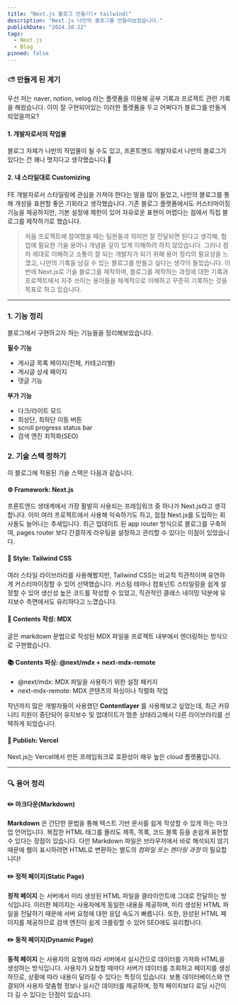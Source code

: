 ```yaml
---
title: "Next.js 블로그 만들기(+ tailwind)"
description: "Next.js 나만의 블로그를 만들어보았습니다."
publishDate: "2024.10.22"
tags:
  - Next.js
  - Blog
pinned: false
---
```


### ⛅ 만들게 된 계기

우선 저는 naver, notion, velog 라는 플랫폼을 이용해 공부 기록과 프로젝트 관련 기록을 해왔습니다.
이미 잘 구현되어있는 이러한 플랫폼을 두고 어쩌다가 블로그를 만들게 되었을까요?

#### 1. 개발자로서의 작업물
블로그 자체가 나만의 작업물이 될 수도 있고, 프론트엔드 개발자로서 나만의 블로그가 있다는 건 꽤나 멋지다고 생각했습니다.🤩

#### 2. 내 스타일대로 Customizing
FE 개발자로서 스타일링에 관심을 가져야 한다는 말을 많이 들었고, 나만의 블로그를 통해 개성을 표현할 좋은 기회라고 생각했습니다.
기존 블로그 플랫폼에서도 커스터마이징 기능을 제공하지만, 기본 설정에 제한이 있어 자유로운 표현이 어렵다는 점에서 직접 블로그를 제작하기로 했습니다.

> 처음 프로젝트에 참여했을 때는 팀원들과 의미만 잘 전달되면 된다고 생각해, 협업에 필요한 기술 용어나 개념을 깊이 있게 이해하려 하지 않았습니다. 그러나 점차 제대로 이해하고 소통이 잘 되는 개발자가 되기 위해 용어 정리의 필요성을 느꼈고, 나만의 기록을 남길 수 있는 블로그를 만들고 싶다는 생각이 들었습니다.
이번에 Next.js로 기술 블로그를 제작하며, 블로그를 제작하는 과정에 대한 기록과 프로젝트에서 자주 쓰이는 용어들을 체계적으로 이해하고 꾸준히 기록하는 것을 목표로 하고 있습니다.

-----

### 1. 기능 정리
블로그에서 구현하고자 하는 기능들을 정리해보았습니다.

**필수 기능**
- 게시글 목록 페이지(전체, 카테고리별)
- 게시글 상세 페이지
- 댓글 기능

**부가 기능**
- 다크/라이트 모드
- 최상단, 최하단 이동 버튼
- scroll progress status bar
- 검색 엔진 최적화(SEO)

### 2. 기술 스택 정하기
이 블로그에 적용된 기술 스택은 다음과 같습니다.

#### ⚙️ Framework: Next.js
프론트엔드 생태계에서 가장 활발히 사용되는 프레임워크 중 하나가 Next.js라고 생각합니다. 이미 여러 프로젝트에서 사용해 익숙하기도 하고, 점점 Next.js를 도입하는 회사들도 늘어나는 추세입니다.
최근 업데이트 된 app router 방식으로 블로그를 구축하여, pages router 보다 간결하게 라우팅을 설정하고 관리할 수 있다는 이점이 있었습니다.

#### 🎨 Style: Tailwind CSS
여러 스타일 라이브러리를 사용해봤지만, Tailwind CSS는 비교적 직관적이며 유연하게 커스터마이징할 수 있어 선택했습니다. 커스텀 테마나 컴포넌트 스타일링을 쉽게 설정할 수 있어 생산성 높은 코드를 작성할 수 있었고, 직관적인 클래스 네이밍 덕분에 유지보수 측면에서도 유리하다고 느꼈습니다.

#### 📃 Contents 작성: MDX
글은 markdown 문법으로 작성된 MDX 파일을 프로젝트 내부에서 렌더링하는 방식으로 구현했습니다.

#### 📚 Contents 파싱: @next/mdx + next-mdx-remote
- @next/mdx: MDX 파일을 사용하기 위한 설정 패키지
- next-mdx-remote: MDX 콘텐츠의 파싱이나 직렬화 작업

작년까지 많은 개발자들이 사용했던 **Contentlayer** 를 사용해보고 싶었는데, 최근 커뮤니티 지원이 중단되어 유지보수 및 업데이트가 멈춘 상태라고해서 다른 라이브러리를 선택하게 되었습니다.

#### 📢 Publish: Vercel
Next.js는 Vercel에서 만든 프레임워크로 호환성이 매우 높은 cloud 플랫폼입니다.

-----

### 🔍 용어 정리

#### ✏️ 마크다운(Markdown)
**Markdown** 은 간단한 문법을 통해 텍스트 기반 문서를 쉽게 작성할 수 있게 하는 마크업 언어입니다. 복잡한 HTML 태그를 몰라도 제목, 목록, 코드 블록 등을 손쉽게 표현할 수 있다는 장점이 있습니다. 다만 Markdown 파일은 브라우저에서 바로 해석되지 않기 때문에 웹이 표시하려면 HTML로 변환하는 별도의 _컴파일 또는 렌더링 과정_ 이 필요합니다!

#### ✏️ 정적 페이지(Static Page)
**정적 페이지** 는 서버에서 미리 생성된 HTML 파일을 클라이언트에 그대로 전달하는 방식입니다. 이러한 페이지는 사용자에게 동일한 내용을 제공하며, 미리 생성된 HTML 파일을 전달하기 때문에 서버 요청에 대한 응답 속도가 빠릅니다. 또한, 완성된 HTML 페이지를 제공하므로 검색 엔진이 쉽게 크롤링할 수 있어 SEO에도 유리합니다.

#### ✏️ 동적 페이지(Dynamic Page)
**동적 페이지** 는 사용자의 요청에 따라 서버에서 실시간으로 데이터를 가져와 HTML을 생성하는 방식입니다. 사용자가 요청할 때마다 서버가 데이터를 조회하고 페이지를 생성하므로, 상황에 따라 내용이 달라질 수 있다는 특징이 있습니다. 보통 데이터베이스와 연결되어 사용자 맞춤형 정보나 실시간 데이터를 제공하며, 정적 페이지보다 로딩 시간이 더 길 수 있다는 단점이 있습니다.